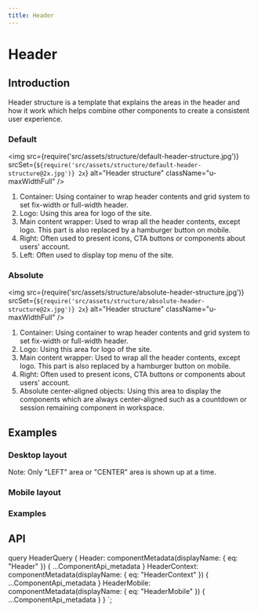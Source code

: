 ```yaml
---
title: Header
---
```



# Header

## Introduction

Header structure is a template that explains the areas in the header and how it work which helps combine other components to create a consistent user experience.

### Default

<img
  src={require('src/assets/structure/default-header-structure.jpg')}
  srcSet={`${require('src/assets/structure/default-header-structure@2x.jpg')} 2x`}
  alt="Header structure"
  className="u-maxWidthFull"
/>
<ol className="u-textGray u-marginTopTiny">
  <li>Container: Using container to wrap header contents and grid system to set fix-width or full-width header.</li>
  <li>Logo: Using this area for logo of the site.</li>
  <li>Main content wrapper: Used to wrap all the header contents, except logo. This part is also replaced by a hamburger button on mobile.</li>
  <li>Right: Often used to present icons, CTA buttons or components about users' account.</li>
  <li>Left: Often used to display top menu of the site.</li>
</ol>

### Absolute

<img
  src={require('src/assets/structure/absolute-header-structure.jpg')}
  srcSet={`${require('src/assets/structure/absolute-header-structure@2x.jpg')} 2x`}
  alt="Header structure"
  className="u-maxWidthFull"
/>
<ol className="u-textGray u-marginTopTiny">
  <li>Container: Using container to wrap header contents and grid system to set fix-width or full-width header.</li>
  <li>Logo: Using this area for logo of the site.</li>
  <li>Main content wrapper: Used to wrap all the header contents, except logo. This part is also replaced by a hamburger button on mobile.</li>
  <li>Right: Often used to present icons, CTA buttons or components about users' account.</li>
  <li>Absolute center-aligned objects: Using this area to display the components which are always center-aligned such as a countdown or session remaining component in workspace.</li>
</ol>

## Examples

### Desktop layout

Note: Only "LEFT" area or "CENTER" area is shown up at a time.

<CodeView transparentBackground codeText={desktopHeader} />

### Mobile layout

<CodeView transparentBackground codeText={mobileHeader} />

### Examples

<CodeView transparentBackground codeText={loginHeader} />

## API

<ComponentApi metadata={props.data.Header} />
<ComponentApi metadata={props.data.HeaderContext} exportedBy={props.data.HeaderMobile} />
<ComponentApi metadata={props.data.HeaderMobile}  />



  query HeaderQuery {
    Header: componentMetadata(displayName: { eq: "Header" }) {
      ...ComponentApi_metadata
    }
    HeaderContext: componentMetadata(displayName: { eq: "HeaderContext" }) {
      ...ComponentApi_metadata
    }
    HeaderMobile: componentMetadata(displayName: { eq: "HeaderMobile" }) {
      ...ComponentApi_metadata
    }
  }
`;
